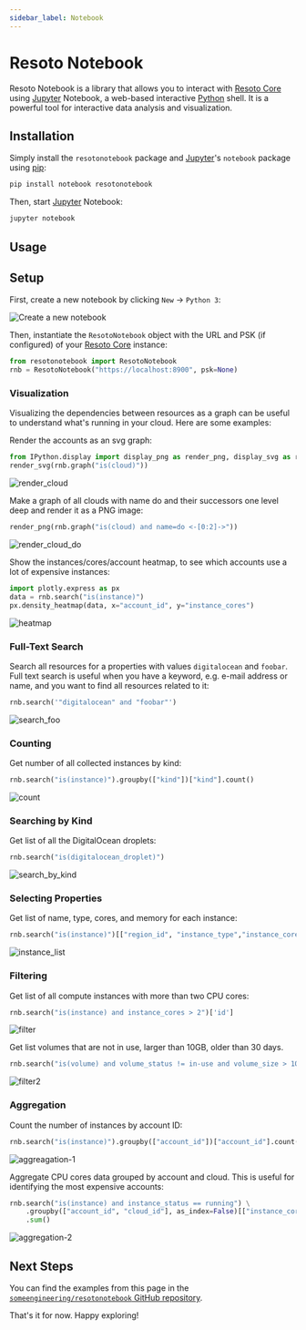 ```yaml
---
sidebar_label: Notebook
---
```


# Resoto Notebook

Resoto Notebook is a library that allows you to interact with [Resoto Core](../components/core.mdx) using [Jupyter](https://jupyter.org) Notebook, a web-based interactive [Python](https://python.org) shell. It is a powerful tool for interactive data analysis and visualization.

## Installation

Simply install the `resotonotebook` package and [Jupyter](https://jupyter.org)'s `notebook` package using [pip](https://pip.pypa.io):

```bash
pip install notebook resotonotebook
```

Then, start [Jupyter](https://jupyter.org) Notebook:

```bash
jupyter notebook
```

## Usage

## Setup

First, create a new notebook by clicking `New` &rarr; `Python 3`:

![Create a new notebook](./img/create_new_notebook.png)

Then, instantiate the `ResotoNotebook` object with the URL and PSK (if configured) of your [Resoto Core](../components/core.mdx) instance:

```python
from resotonotebook import ResotoNotebook
rnb = ResotoNotebook("https://localhost:8900", psk=None)
```

### Visualization

Visualizing the dependencies between resources as a graph can be useful to understand what's running in your cloud. Here are some examples:

Render the accounts as an svg graph:

```python
from IPython.display import display_png as render_png, display_svg as render_svg
render_svg(rnb.graph("is(cloud)"))
```

![render_cloud](./img/render_cloud.png)

Make a graph of all clouds with name do and their successors one level deep and render it as a PNG image:

```python
render_png(rnb.graph("is(cloud) and name=do <-[0:2]->"))
```

![render_cloud_do](./img/render_cloud_do.png)

Show the instances/cores/account heatmap, to see which accounts use a lot of expensive instances:

```python
import plotly.express as px
data = rnb.search("is(instance)")
px.density_heatmap(data, x="account_id", y="instance_cores")
```

![heatmap](./img/plotly_heatmap.png)

### Full-Text Search

Search all resources for a properties with values `digitalocean` and `foobar`. Full text search is useful when you have a keyword, e.g. e-mail address or name, and you want to find all resources related to it:

```python
rnb.search('"digitalocean" and "foobar"')
```

![search_foo](./img/search_foo.png)

### Counting

Get number of all collected instances by kind:

```python
rnb.search("is(instance)").groupby(["kind"])["kind"].count()
```

![count](./img/count.png)

### Searching by Kind

Get list of all the DigitalOcean droplets:

```python
rnb.search("is(digitalocean_droplet)")
```

![search_by_kind](./img/search_by_kind.png)

### Selecting Properties

Get list of name, type, cores, and memory for each instance:

```python
rnb.search("is(instance)")[["region_id", "instance_type","instance_cores", "instance_memory"]]
```

![instance_list](./img/instance_list.png)

### Filtering

Get list of all compute instances with more than two CPU cores:

```python
rnb.search("is(instance) and instance_cores > 2")['id']
```

![filter](./img/filter.png)

Get list volumes that are not in use, larger than 10GB, older than 30 days.

```python
rnb.search("is(volume) and volume_status != in-use and volume_size > 10 and age > 30d")['id']
```

![filter2](./img/filter-2.png)

### Aggregation

Count the number of instances by account ID:

```python
rnb.search("is(instance)").groupby(["account_id"])["account_id"].count()
```

![aggreagation-1](./img/aggregation-1.png)

Aggregate CPU cores data grouped by account and cloud. This is useful for identifying the most expensive accounts:

```python
rnb.search("is(instance) and instance_status == running") \
    .groupby(["account_id", "cloud_id"], as_index=False)[["instance_cores"]] \
    .sum()
```

![aggregation-2](./img/aggregation-2.png)

## Next Steps

You can find the examples from this page in the [`someengineering/resotonotebook` GitHub repository](https://github.com/someengineering/resotonotebook/blob/main/examples/example.ipynb).

That's it for now. Happy exploring!
